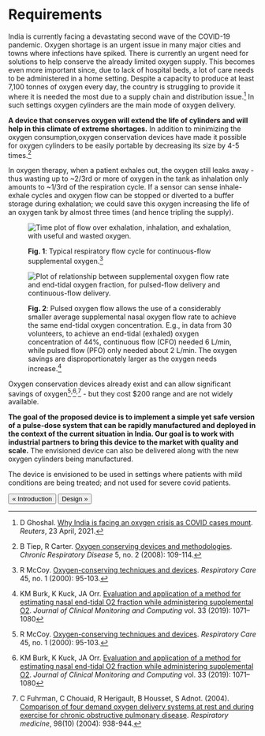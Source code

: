 
# Requirements

India is currently facing a devastating second wave of the COVID-19 pandemic. Oxygen shortage is an urgent issue in many major cities and towns where infections have spiked. There is currently an urgent need for solutions to help conserve the already limited oxygen supply. This becomes even more important since, due to lack of hospital beds, a lot of care needs to be administered in a home setting. Despite a capacity to produce at least 7,100 tonnes of oxygen every day, the country is struggling to provide it where it is needed the most due to a supply chain and distribution issue.[^ghoshal] In such settings oxygen cylinders are the main mode of oxygen delivery.

**A device that conserves oxygen will extend the life of cylinders and will help in this climate of extreme shortages.** In addition to minimizing the oxygen consumption,oxygen conservation devices have made it possible for oxygen cylinders to be easily portable by decreasing its size by 4-5 times.[^tiep]

In oxygen therapy, when a patient exhales out, the oxygen still leaks away - thus wasting up to ~2/3rd or more of oxygen in the tank as inhalation only amounts to ~1/3rd of the respiration cycle. If a sensor can sense inhale-exhale cycles and oxygen flow can be stopped or diverted to a buffer storage during exhalation; we could save this oxygen increasing the life of an oxygen tank by almost three times (and hence tripling the supply).

<figure>

![Time plot of flow over exhalation, inhalation, and exhalation, with useful and wasted oxygen.](/uploads/continuous-flow-respiratory-flow-cycle.png)

<figcaption>

**Fig. 1**: Typical respiratory flow cycle for continuous-flow supplemental oxygen.[^mccoy]

</figcaption>
</figure>

<figure>

![Plot of relationship between supplemental oxygen flow rate and end-tidal oxygen fraction, for pulsed-flow delivery and continuous-flow delivery.](/uploads/pulsed-flow-oxygen-savings.png)

<figcaption>

**Fig. 2**: Pulsed oxygen flow allows the use of a considerably smaller average supplemental nasal oxygen flow rate to achieve the same end-tidal oxygen concentration. E.g., in data from 30 volunteers, to achieve an end-tidal (exhaled) oxygen concentration of 44%, continuous flow (CFO) needed 6 L/min, while pulsed flow (PFO) only needed about 2 L/min. The oxygen savings are disproportionately larger as the oxygen needs increase.[^burk]

</figcaption>
</figure>

Oxygen conservation devices already exist and can allow significant savings of oxygen[^mccoy]<sup>,</sup>[^burk]<sup>,</sup>[^fuhrman] - but they cost $200 range and are not widely available. 

**The goal of the proposed device is to implement a simple yet safe version of a pulse-dose system that can be rapidly manufactured and deployed in the context of the current situation in India. Our goal is to work with industrial partners to bring this device to the market with quality and scale.** The envisioned device can also be delivered along with the new oxygen cylinders being manufactured.

The device is envisioned to be used in settings where patients with mild conditions are being treated; and not used for severe covid patients.

[<Button>&laquo; Introduction</Button>](/) [<Button>Design &raquo;</Button>](design)

[^ghoshal]: D Ghoshal. [Why India is facing an oxygen crisis as COVID cases mount](https://www.reuters.com/world/india/why-india-is-facing-an-oxygen-crisis-covid-cases-mount-2021-04-23/). _Reuters_, 23 April, 2021.

[^tiep]: B Tiep, R Carter. [Oxygen conserving devices and methodologies](https://journals.sagepub.com/doi/abs/10.1177/1479972308090691). _Chronic Respiratory Disease_ 5, no. 2 (2008): 109-114.

[^mccoy]: R McCoy. [Oxygen-conserving techniques and devices](https://c.aarc.org/marketplace/reference_articles/01.00.0095.pdf). _Respiratory Care_ 45, no. 1 (2000): 95-103.

[^burk]: KM Burk, K Kuck, JA Orr. [Evaluation and application of a method for estimating nasal end-tidal O2 fraction while administering supplemental O2](https://link.springer.com/article/10.1007/s10877-019-00264-5). _Journal of Clinical Monitoring and Computing_ vol. 33 (2019): 1071–1080

[^fuhrman]: C Fuhrman, C Chouaid, R Herigault, B Housset, S Adnot. (2004). [Comparison of four demand oxygen delivery systems at rest and during exercise for chronic obstructive pulmonary disease](https://www.resmedjournal.com/article/S0954-6111(04)00137-4/fulltext). _Respiratory medicine_, 98(10) (2004): 938-944.
